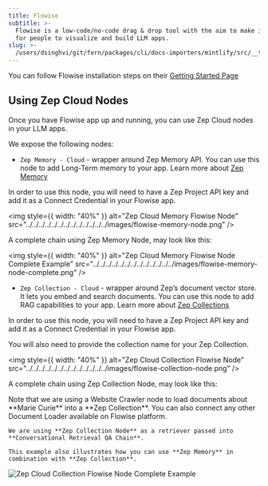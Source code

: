 ```yaml
---
title: Flowise
subtitle: >-
  Flowise is a low-code/no-code drag & drop tool with the aim to make it easy
  for people to visualize and build LLM apps.
slug: >-
  /users/dsinghvi/git/fern/packages/cli/docs-importers/mintlify/src/__test__/fixtures/zep/ecosystem/flowise
---
```



<Note>
  You can follow Flowise installation steps on their
  <a href="https://docs.flowiseai.com/getting-started">Getting Started Page</a>
</Note>

## Using Zep Cloud Nodes

Once you have Flowise app up and running, you can use Zep Cloud nodes in your LLM apps.

We expose the following nodes:

- `Zep Memory - Cloud` - wrapper around Zep Memory API. You can use this node to add Long-Term memory to your app.
  <Info>Learn more about [Zep Memory](/chat-history-memory)</Info>

In order to use this node, you will need to have a Zep Project API key and add it as a Connect Credential in your Flowise app.

<img style={{ width: "40%" }} alt="Zep Cloud Memory Flowise Node" src="../../../../../../../../../../../../../images/flowise-memory-node.png" />

A complete chain using Zep Memory Node, may look like this:

<img
  style={{ width: "40%" }}
  alt="Zep Cloud Memory Flowise Node Complete Example"
  src="../../../../../../../../../../../../../images/flowise-memory-node-complete.png"
/>

- `Zep Collection - Cloud` - wrapper around Zep’s document vector store. It lets you embed and search documents. You can use this node to add RAG capabilities to your app.
  <Info>Learn more about [Zep Collections](/document-collections)</Info>

In order to use this node, you will need to have a Zep Project API key and add it as a Connect Credential in your Flowise app.

You will also need to provide the collection name for your Zep Collection.

<img style={{ width: "40%" }} alt="Zep Cloud Collection Flowise Node" src="../../../../../../../../../../../../../images/flowise-collection-node.png" />

A complete chain using Zep Collection Node, may look like this:

<Note>
    Note that we are using a Website Crawler node to load documents about **Marie Curie** into a **Zep Collection**.
    You can also connect any other Document Loader available on Flowise platform.

    We are using **Zep Collection Node** as a retriever passed into **Conversational Retrieval QA Chain**.

    This example also illustrates how you can use **Zep Memory** in combination with **Zep Collection**.

</Note>

<img alt="Zep Cloud Collection Flowise Node Complete Example" src="../../../../../../../../../../../../../images/flowise-collection-node-complete.png" />
